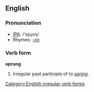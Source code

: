 {{see|Sprung}}

==English==

===Pronunciation===
*[[w:IPA|IPA]]: /'spɻʌɳ/
*Rhymes: [[Rhymes:English:-ʌŋ|-ʌŋ]]

===Verb form===
'''sprung'''
#Irregular past participle of ''to [[spring]]''.

[[Category:English irregular verb forms]]